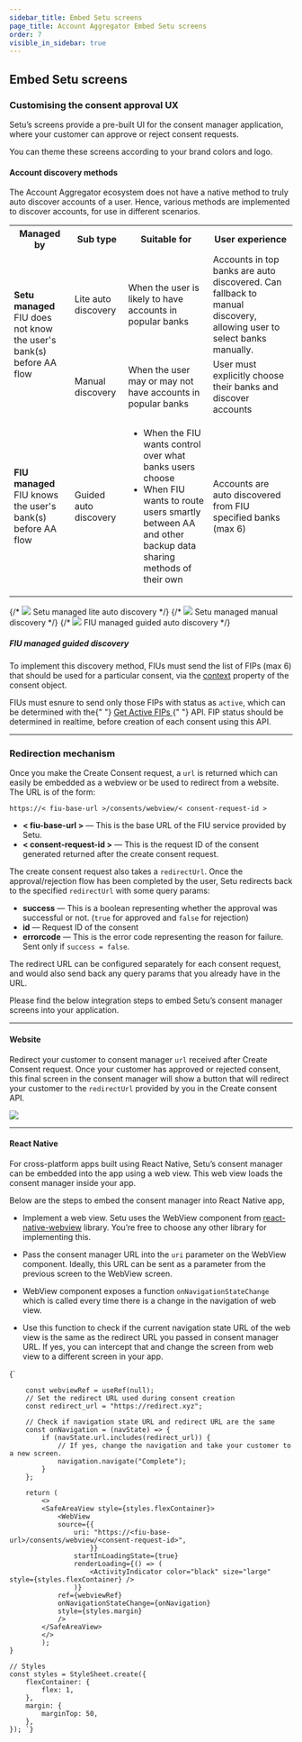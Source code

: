 ```yaml
---
sidebar_title: Embed Setu screens
page_title: Account Aggregator Embed Setu screens
order: 7
visible_in_sidebar: true
---
```


## Embed Setu screens

### Customising the consent approval UX

Setu’s screens provide a pre-built UI for the consent manager application, where your customer can approve or reject consent requests.

You can theme these screens according to your brand colors and logo.

#### Account discovery methods

The Account Aggregator ecosystem does not have a native method to truly auto discover accounts of a user. Hence, various methods are implemented to discover accounts, for use in different scenarios.

<table>
  <tr>
    <th>Managed by</th>
    <th>Sub type</th>
    <th>Suitable for</th>
    <th>User experience</th>
  </tr>
  <tr>
    <td rowspan="2">
      <b>Setu managed</b> <br /> FIU does not know the user's bank(s) before AA
      flow
    </td>
    <td>Lite auto discovery</td>
    <td>When the user is likely to have accounts in popular banks</td>
    <td>
      Accounts in top banks are auto discovered. Can fallback to manual
      discovery, allowing user to select banks manually.
    </td>
  </tr>
  <tr>
    <td>Manual discovery</td>
    <td>When the user may or may not have accounts in popular banks</td>
    <td>User must explicitly choose their banks and discover accounts</td>
  </tr>
  <tr>
    <td>
      <b>FIU managed</b> <br /> FIU knows the user's bank(s) before AA flow
    </td>
    <td>Guided auto discovery</td>
    <td>
      <ul>
        <li>When the FIU wants control over what banks users choose</li>
        <li>
          When FIU wants to route users smartly between AA and other backup data
          sharing methods of their own
        </li>
      </ul>
    </td>
    <td>Accounts are auto discovered from FIU specified banks (max 6)</td>
  </tr>
</table>

<Row>
  <Portion
    desktopSpan="8"
    tabletLandscapeSpan="4"
    tabletPortraitSpan="12"
    mobileSpan="12"
  >
    {/* <img src="https://storage.googleapis.com/strapi-assets/latest/first_frame_7d2e0263d8/first_frame_7d2e0263d8.png" />
    <Text align="center" marginTop="none">
      Setu managed lite auto discovery
    </Text> */}
  </Portion>
  <Portion
    desktopSpan="8"
    tabletLandscapeSpan="4"
    tabletPortraitSpan="12"
    mobileSpan="12"
  >
    {/* <img src="https://storage.googleapis.com/strapi-assets/latest/first_frame_7d2e0263d8/first_frame_7d2e0263d8.png" />
    <Text align="center">Setu managed manual discovery</Text> */}
  </Portion>
  <Portion
    desktopSpan="8"
    tabletLandscapeSpan="4"
    tabletPortraitSpan="12"
    mobileSpan="12"
  >
    {/* <img src="https://storage.googleapis.com/strapi-assets/latest/first_frame_7d2e0263d8/first_frame_7d2e0263d8.png" />
    <Text align="center">FIU managed guided auto discovery</Text> */}
  </Portion>
</Row>

##### FIU managed guided discovery

To implement this discovery method, FIUs must send the list of FIPs (max 6) that should be used for a particular consent, via the <a href="/data/account-aggregator/consent-object#consent-request-object">context</a> property of the consent object.

<Callout type="warning">
  FIUs must esnure to send only those FIPs with status as <code>active</code>,
  which can be determined with the{" "}
  <a href="/data/account-aggregator/api-integration/fip-apis#categories-of-fip-status">
    Get Active FIPs
  </a>{" "}
  API. FIP status should be determined in realtime, before creation of each
  consent using this API.
</Callout>

<hr class="primary" />

### Redirection mechanism

Once you make the Create Consent request, a `url` is returned which can easily be embedded as a webview or be used to redirect from a website. The URL is of the form:

`https://< fiu-base-url >/consents/webview/< consent-request-id >`

- **< fiu-base-url >** — This is the base URL of the FIU service provided by Setu.
- **< consent-request-id >** — This is the request ID of the consent generated returned after the create consent request.

The create consent request also takes a `redirectUrl`. Once the approval/rejection flow has been completed by the user, Setu redirects back to the specified `redirectUrl` with some query params:

- **success** — This is a boolean representing whether the approval was successful or not. (`true` for approved and `false` for rejection)
- **id** — Request ID of the consent
- **errorcode** — This is the error code representing the reason for failure. Sent only if `success = false`.

The redirect URL can be configured separately for each consent request, and would also send back any query params that you already have in the URL.

Please find the below integration steps to embed Setu’s consent manager screens into your application.

<hr class="tertiary" />

#### Website

Redirect your customer to consent manager `url` received after Create Consent request. Once your customer has approved or rejected consent, this final screen in the consent manager will show a button that will redirect your customer to the `redirectUrl` provided by you in the Create consent API.<a href="https://staging.docs.setu.co/data/account-aggregator/api-integration/consent-flow#create-consent-api" target="_blank"></a>

![](https://storage.googleapis.com/strapi-assets/latest/Screenshot_2022_01_06_at_1_28_54_PM_d76f6260c9/Screenshot_2022_01_06_at_1_28_54_PM_d76f6260c9.png)

<hr class="tertiary" />

#### React Native

For cross-platform apps built using React Native, Setu’s consent manager can be embedded into the app using a web view. This web view loads the consent manager inside your app.

Below are the steps to embed the consent manager into React Native app,

- Implement a web view. Setu uses the WebView component from <a href="https://github.com/react-native-webview/react-native-webview" target="_blank">react-native-webview</a> library. You’re free to choose any other library for implementing this.

- Pass the consent manager URL into the `uri` parameter on the WebView component. Ideally, this URL can be sent as a parameter from the previous screen to the WebView screen.

- WebView component exposes a function `onNavigationStateChange` which is called every time there is a change in the navigation of web view.

- Use this function to check if the current navigation state URL of the web view is the same as the redirect URL you passed in consent manager URL. If yes, you can intercept that and change the screen from web view to a different screen in your app.

<CodeBlockWithCopy language="jsx">
{`
    
        const webviewRef = useRef(null);
        // Set the redirect URL used during consent creation
        const redirect_url = "https://redirect.xyz";
        
        // Check if navigation state URL and redirect URL are the same
        const onNavigation = (navState) => {
            if (navState.url.includes(redirect_url)) {
                // If yes, change the navigation and take your customer to a new screen.
                navigation.navigate("Complete");
            }
        };
        
        return (
            <>
            <SafeAreaView style={styles.flexContainer}>
                <WebView
                source={{
                    uri: "https://<fiu-base-url>/consents/webview/<consent-request-id>",
                        }}
                    startInLoadingState={true}
                    renderLoading={() => (
                        <ActivityIndicator color="black" size="large" style={styles.flexContainer} />
                    )}
                ref={webviewRef}
                onNavigationStateChange={onNavigation}
                style={styles.margin}
                />
            </SafeAreaView>
            </>
            ); 
    }
    
    // Styles
    const styles = StyleSheet.create({
        flexContainer: {
            flex: 1,
        },
        margin: {
            marginTop: 50,
        },
    }); `}

</CodeBlockWithCopy>

<WasPageHelpful />
